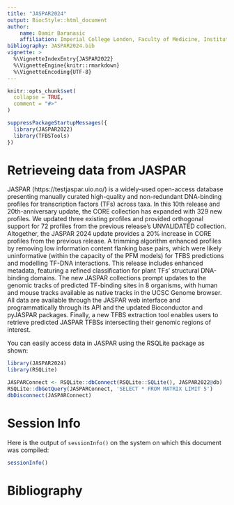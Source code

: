 ```yaml
---
title: "JASPAR2024"
output: BiocStyle::html_document
author:
    name: Damir Baranasic
    affiliation: Imperial College London, Faculty of Medicine, Institute of Clinical Sciences, Hammersmith Campus, Du Cane Road, W12 0NN, London
bibliography: JASPAR2024.bib
vignette: >
  %\VignetteIndexEntry{JASPAR2022}
  %\VignetteEngine{knitr::rmarkdown}
  %\VignetteEncoding{UTF-8}
---
```


```r
knitr::opts_chunk$set(
  collapse = TRUE,
  comment = "#>"
)
```

```r
suppressPackageStartupMessages({
  library(JASPAR2022)
  library(TFBSTools)
})
```

# Retrieveing data from JASPAR

JASPAR (https://testjaspar.uio.no/) is a widely-used open-access database presenting manually curated high-quality and non-redundant DNA-binding profiles for transcription factors (TFs) across taxa. In this 10th release and 20th-anniversary update, the CORE collection has expanded with 329 new profiles. We updated three existing profiles and provided orthogonal support for 72 profiles from the previous release’s UNVALIDATED collection. Altogether, the JASPAR 2024 update provides a 20% increase in CORE profiles from the previous release. A trimming algorithm enhanced profiles by removing low information content flanking base pairs, which were likely uninformative (within the capacity of the PFM models) for TFBS predictions and modelling TF-DNA interactions. This release includes enhanced metadata, featuring a refined classification for plant TFs’ structural DNA-binding domains. The new JASPAR collections prompt updates to the genomic tracks of predicted TF-binding sites in 8 organisms, with human and mouse tracks available as native tracks in the UCSC Genome browser. All data are available through the JASPAR web interface and programmatically through its API and the updated Bioconductor and pyJASPAR packages. Finally, a new TFBS extraction tool enables users to retrieve predicted JASPAR TFBSs intersecting their genomic regions of interest.

You can easily access data in JASPAR using the RSQLite package as shown:

```r
library(JASPAR2024)
library(RSQLite)

JASPARConnect <- RSQLite::dbConnect(RSQLite::SQLite(), JASPAR2022@db)
RSQLite::dbGetQuery(JASPARConnect, 'SELECT * FROM MATRIX LIMIT 5')
dbDisconnect(JASPARConnect)

```

# Session Info

Here is the output of `sessionInfo()` on the system on which this document was compiled:

```r
sessionInfo()
```

# Bibliography


